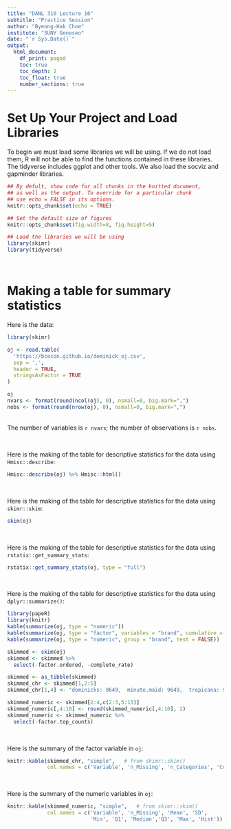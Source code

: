 ```yaml
---
title: "DANL 310 Lecture 16"
subtitle: "Practice Session"
author: "Byeong-Hak Choe"
institute: "SUNY Geneseo"
date: "`r Sys.Date()`"
output: 
  html_document:
    df_print: paged
    toc: true
    toc_depth: 2
    toc_float: true
    number_sections: true
---
```

   

# Set Up Your Project and Load Libraries

To begin we must load some libraries we will be using. If we do not load them, R will not be able to find the functions contained in these libraries. The tidyverse includes ggplot and other tools. We also load the socviz and gapminder libraries.

```r

## By defult, show code for all chunks in the knitted document,
## as well as the output. To override for a particular chunk
## use echo = FALSE in its options.
knitr::opts_chunk$set(echo = TRUE) 

## Set the default size of figures
knitr::opts_chunk$set(fig.width=8, fig.height=5)  

## Load the libraries we will be using
library(skimr)
library(tidyverse)

```

<br>


# Making a table for summary statistics

Here is the data:
```r
library(skimr)

oj <- read.table(
  'https://bcecon.github.io/dominick_oj.csv',
  sep = ',',
  header = TRUE,
  stringsAsFactor = TRUE
)

oj
nvars <- format(round(ncol(oj), 0), nsmall=0, big.mark=",") 
nobs <- format(round(nrow(oj), 0), nsmall=0, big.mark=",") 
```



<br> 
The number of variables is `r nvars`; the number of observations is `r nobs`.

<br>

Here is the making of the table for descriptive statistics for the data using `Hmisc::describe`:



```r
Hmisc::describe(oj) %>% Hmisc::html()
```

<br>

Here is the making of the table for descriptive statistics for the data using `skimr::skim`:

```r
skim(oj)
```

<br>

Here is the making of the table for descriptive statistics for the data using `rstatix::get_summary_stats`:

```r
rstatix::get_summary_stats(oj, type = "full")
```


<br>

Here is the making of the table for descriptive statistics for the data using `dplyr::summarize()`:

```r
library(papeR)
library(knitr)
kable(summarize(oj, type = "numeric"))
kable(summarize(oj, type = "factor", variables = "brand", cumulative = TRUE))
kable(summarize(oj, type = "numeric", group = "brand", test = FALSE))
```


```r
skimmed <- skim(oj)
skimmed <- skimmed %>% 
  select(-factor.ordered, -complete_rate)

skimmed <- as_tibble(skimmed)
skimmed_chr <- skimmed[1,2:5]
skimmed_chr[1,4] <- "dominicks: 9649,  minute.maid: 9649,  tropicana: 9649"

skimmed_numeric <- skimmed[2:4,c(2:3,5:13)]
skimmed_numeric[,4:10] <- round(skimmed_numeric[,4:10], 2)
skimmed_numeric <- skimmed_numeric %>% 
  select(-factor.top_counts)
```

<br>

Here is the summary of the factor variable in `oj`:

```r
knitr::kable(skimmed_chr, "simple",   # from skimr::skim() 
             col.names = c('Variable', 'n_Missing', 'n_Categories', 'Counts'))  
```


<br>

Here is the summary of the numeric variables in `oj`:

```r
knitr::kable(skimmed_numeric, "simple",   # from skimr::skim()
             col.names = c('Variable', 'n_Missing', 'Mean', 'SD',
                           'Min', 'Q1', 'Median','Q3', 'Max', 'Hist'))
```


